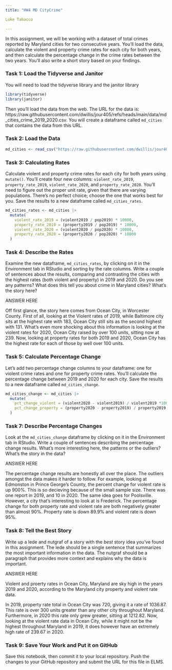 ```yaml
---
title: "HW4 MD CityCrime"

Luke Tabacco

---
```


In this assignment, we will be working with a dataset of total crimes reported by Maryland cities for two consecutive years. You'll load the data, calculate the violent and property crime rates for each city for both years, and then calculate the percentage change in the crime rates between the two years. You'll also write a short story based on your findings.

### Task 1: Load the Tidyverse and Janitor

You will need to load the tidyverse library and the janitor library

```r
library(tidyverse)
library(janitor)
```

Then you'll load the data from the web. The URL for the data is: https://raw.githubusercontent.com/dwillis/jour405/refs/heads/main/data/md_cities_crime_2019_2020.csv. You will create a dataframe called `md_cities` that contains the data from this URL.

### Task 2: Load the Data

```r
md_cities <- read_csv("https://raw.githubusercontent.com/dwillis/jour405/refs/heads/main/data/md_cities_crime_2019_2020.csv") 
```
### Task 3: Calculating Rates

Calculate violent and property crime rates for each city for both years using `mutate()`. You'll create four new columns: `violent_rate_2019`, `property_rate_2019`, `violent_rate_2020`, and `property_rate_2020`. You'll need to figure out the proper unit rate, given that there are varying populations. There's no perfect choice; choose the one that works best for you. Save the results to a new dataframe called `md_cities_rates`.

```r
md_cities_rates <- md_cities |>
  mutate(
    violent_rate_2019 = (violent2019 / pop2019) * 10000,
    property_rate_2019 = (property2019 / pop2019) * 10000,
    violent_rate_2020 = (violent2020 / pop2020) * 10000,
    property_rate_2020 = (property2020 / pop2020) * 10000
  )
```

### Task 4: Describe the Rates

Examine the new dataframe, `md_cities_rates`, by clicking on it in the Environment tab in RStudio and sorting by the rate columns. Write a couple of sentences about the results, comparing and contrasting the cities with the highest rates (both violent and property) in 2019 and 2020. Do you see any patterns? What does this tell you about crime in Maryland cities? What's the story here?

ANSWER HERE

Off first glance, the story here comes from Ocean City, in Worcester County. First of all, looking at the Violent rates of 2019, while Baltimore city sits at the highest rate with 183, Ocean City still sits as the second highest with 131. What's even more shocking about this information is looking at the violent rates for 2020, Ocean City raised by over 100 units, sitting now at 239. Now, looking at property rates for both 2019 and 2020, Ocean City has the highest rate for each of those by well over 100 units. 


### Task 5: Calculate Percentage Change

Let's add two percentage change columns to your dataframe: one for violent crime rates and one for property crime rates. You'll calculate the percentage change between 2019 and 2020 for each city. Save the results to a new dataframe called `md_cities_change`.

```r

md_cities_change <- md_cities |>
  mutate(
    pct_change_violent = (violent2020 - violent2019) / violent2019 *100,
    pct_change_property = (property2020 - property2019) / property2019 * 100
  )

```

### Task 7: Describe Percentage Changes

Look at the `md_cities_change` dataframe by clicking on it in the Environment tab in RStudio. Write a couple of sentences describing the percentage change results. What's more interesting here, the patterns or the outliers? What's the story in the data?

ANSWER HERE

The percentage change results are honestly all over the place. The outliers amongst the data makes it harder to follow. For example, looking at Edmonston in Prince George's County, the percent change for violent rate is up 900%. This is so decieving because of the small sample size. There was one report in 2019, and 10 in 2020. The same idea goes for Poolsville. However, a city that's interesting to look at is Frederick. The percentage change for both property rate and violent rate are both negatively greater than almost 90%. Property rate is down 89.9% and violent rate is down 95%. 

### Task 8: Tell the Best Story

Write up a lede and nutgraf of a story with the _best_ story idea you've found in this assignment. The lede should be a single sentence that summarizes the most important information in the data. The nutgraf should be a paragraph that provides more context and explains why the data is important.

ANSWER HERE

Violent and proerty rates in Ocean City, Maryland are sky high in the years 2019 and 2020, according to the Maryland city property and violent rate data. 

In 2019, property rate total in Ocean City was 720, giving it a rate of 1036.87. This rate is over 300 units greater than any other city throughout Maryland. Furthermore, in 2020 this rate only grew greater, sitting at 1212.82. Now, looking at the violent rate data in Ocean City, while it might not be the highest throughout Maryland in 2019, it does however have an extremely high rate of 239.67 in 2020.


### Task 9: Save Your Work and Put it on GitHub

Save this notebook, then commit it to your local repository. Push the changes to your GitHub repository and submit the URL for this file in ELMS.
